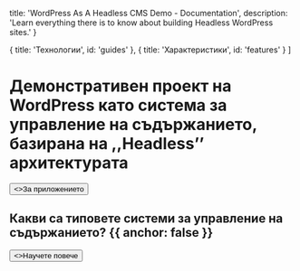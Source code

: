 
  title: 'WordPress As A Headless CMS Demo - Documentation',
  description: 'Learn everything there is to know about building Headless WordPress sites.'
}

  { title: 'Технологии', id: 'guides' },
  { title: 'Характеристики', id: 'features' }
]

<HeroPattern />

# Демонстративен проект на WordPress като система за управление на съдържанието, базирана на ,,Headless’’ архитектурата


<div className="not-prose mb-16 mt-6 flex gap-3">
  <Button href="/documentation/about-the-application" arrow="right">
    <>За приложението</>
  </Button>
</div>

## Какви са типовете системи за управление на съдържанието? {{ anchor: false }}

<div className="not-prose">
  <Button href="/documentation/key-concepts" variant="text" arrow="right">
    <>Научете повече</>
  </Button>
</div>

<Technologies />

<Features />